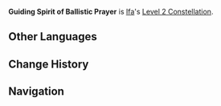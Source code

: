 {{Constellation Infobox
|image         = Constellation Guiding Spirit of Ballistic Prayer.png
|character     = Ifa
|level         = 2
|description   = When Ifa is in the Nightsoul's Blessing State, every Nightsoul Point the party has above a total of 60 will grant Ifa 4 additional Rescue Essentials points. Additionally, Ifa's Rescue Essentials limit is increased by 50. You must first unlock the Passive Talent Field Medic's Vision.
|scale_att1    = 
|scale_att2    = 
|utility1      = 
|utility2      = 
}}
'''Guiding Spirit of Ballistic Prayer''' is [[Ifa]]'s [[Level 2 Constellation]].

<!--
==Preview==
{{Preview
|file = Guiding Spirit of Ballistic Prayer Preview
}}
-->
==Other Languages==
{{Other Languages
|en       = Guiding Spirit of Ballistic Prayer
|zhs      = 
|zhs_rm   = 
|zht      = 
|zht_rm   = 
|zh_tl    = 
|ja       = 
|ja_rm    = 
|ja_tl    = 
|ko       = 
|ko_tl    = 
|es       = 
|es_tl    = 
|fr       = 
|fr_tl    = 
|ru       = 
|ru_tl    = 
|th       = 
|vi       = 
|vi_tl    = 
|de       = 
|de_tl    = 
|id       = 
|pt       = 
|pt_tl    = 
|tr       = 
|tr_tl    = 
|it       = 
|it_tl    = 
}}

==Change History==
{{Change History|5.6}}

==Navigation==
{{Talent Navbox|Ifa}}